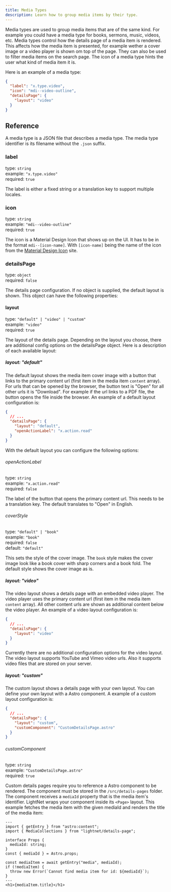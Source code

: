 ```yaml
---
title: Media Types
description: Learn how to group media items by their type.
---
```


Media types are used to group media items that are of the same kind. For example you could have a media type for
books, sermons, music, videos, etc.
Media types control how the details page of a media item is rendered. This affects how the media item is presented, for example 
wether a cover image or a video player is shown om top of the page. They can also be used to filter media items on the search 
page. The icon of a media type hints the user what kind of media item it is.

Here is an example of a media type:

```json title="src/content/media-types/video.json"
{
  "label": "x.type.video",
  "icon": "mdi--video-outline",
  "detailsPage": {
    "layout": "video"
  }
}
```

## Reference

A media type is a JSON file that describes a media type. The media type identifier is its filename without the `.json` suffix. 

### label

type: `string` \
example: `"x.type.video"` \
required: `true`

The label is either a fixed string or a translation key to support multiple locales.

### icon

type: `string` \
example: `"mdi--video-outline"` \
required: `true`

The icon is a Material Design Icon that shows up on the UI. 
It has to be in the format `mdi--[icon-name]`. With `[icon-name]` being the name of the icon from 
the [Material Design Icon](https://pictogrammers.com/library/mdi/) site.

### detailsPage

type: `object` \
required: `false`

The details page configuration. If no object is supplied, the default layout is shown.
This object can have the following properties:

#### layout

type: `"default" | "video" | "custom"` \
example: `"video"` \
required: `true`

The layout of the details page. Depending on the layout you choose, there are additional config options
on the detailsPage object. Here is a description of each available layout:

##### layout: "default"

The default layout shows the media item cover image with a button that links to the primary content url (first item
in the media item `content` array). For urls that can be opened by the browser, 
the button text is "Open" for all other urls it is "Download". For example if the url links to a PDF file, the button opens the file inside the browser. 
An example of a default layout configuration is:


```json
{
  // ...
  "detailsPage": {
    "layout": "default",
    "openActionLabel": "x.action.read"
  }
}
```

With the default layout you can configure the following options:

###### openActionLabel

type: `string` \
example: `"x.action.read"` \
required: `false`

The label of the button that opens the primary content url. This needs to be a translation key. The default translates to "Open" in English.

###### coverStyle

type: `"default" | "book"` \
example: `"book"` \
required: `false` \
default: `"default"`

This sets the style of the cover image. The `book` style makes the cover image look like a book cover with sharp corners and a book fold. The default style shows the cover image as is.

##### layout: "video"

The video layout shows a details page with an embedded video player. The video player uses the primary content url (first item in the media item `content` array). 
All other content urls are shown as additional content below the video player. An example of a video layout configuration is:

```json
{
  // ...
  "detailsPage": {
    "layout": "video"
  }
}
```

Currently there are no additional configuration options for the video layout. 
The video layout supports YouTube and Vimeo video urls. Also it supports video files that are stored on your server.

##### layout: "custom"

The custom layout shows a details page with your own layout. You can define your own layout with a Astro component. A example of a custom layout configuration is:

```json
{
  // ...
  "detailsPage": {
    "layout": "custom",
    "customComponent": "CustomDetailsPage.astro"
  }
}
```

###### customComponent

type: `string` \
example: `"CustomDetailsPage.astro"` \
required: `true`

Custom details pages require you to reference a Astro component to be rendered. 
The component must be stored in the `/src/details-pages` folder. 
The component receives a `mediaId` property that is the media item's identifier. 
LightNet wraps your component inside its `<Page>` layout.
This example fetches the media item with the given mediaId and renders the title of the media item: 

```astro title="src/details-pages/CustomDetailsPage.astro"
---
import { getEntry } from "astro:content";
import { MediaCollections } from "lightnet/details-page";

interface Props {
  mediaId: string;
}
const { mediaId } = Astro.props;

const mediaItem = await getEntry("media", mediaId);
if (!mediaItem) {
  throw new Error(`Cannot find media item for id: ${mediaId}`);
}
---
<h1>{mediaItem.title}</h1>
```

